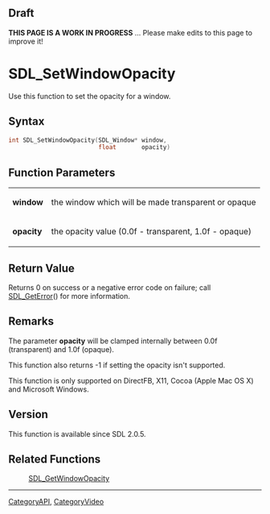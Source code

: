 == Draft ==

'''THIS PAGE IS A WORK IN PROGRESS''' ... Please make edits to this page to improve it!


<!-- #You will need to remove the line #acl All:read above in order to be able to save the new page.  Do not remove any other content above this comment.  You may delete this comment before you save. -->

<!-- #*^*^*^*^*See https://wiki.libsdl.org/SGFunctions for details on editing this page*^*^*^*^* -->


= SDL_SetWindowOpacity =
Use this function to set the opacity for a window.




== Syntax ==
<syntaxhighlight lang='c++'>
int SDL_SetWindowOpacity(SDL_Window* window,
                         float       opacity)
</syntaxhighlight>


== Function Parameters ==
{|
|'''window'''
|the window which will be made transparent or opaque
|-
|'''opacity'''
|the opacity value (0.0f - transparent, 1.0f - opaque)
|}

<!-- #Fill in the above table per the Style Guide, then delete this comment. -->


== Return Value ==
Returns 0 on success or a negative error code on failure; call [[SDL_GetError]]() for more information.



== Remarks ==
The parameter '''opacity''' will be clamped internally between 0.0f (transparent) and 1.0f (opaque).

This function also returns -1 if setting the opacity isn't supported.

This function is only supported on DirectFB, X11, Cocoa (Apple Mac OS X) and Microsoft Windows.


== Version ==
This function is available since SDL 2.0.5.


== Related Functions ==
:[[SDL_GetWindowOpacity]]
<!-- #Remove this section if empty -->

----
[[CategoryAPI]], [[CategoryVideo]]
<!-- #See the Style Guide for instructions on editing the footer. -->
